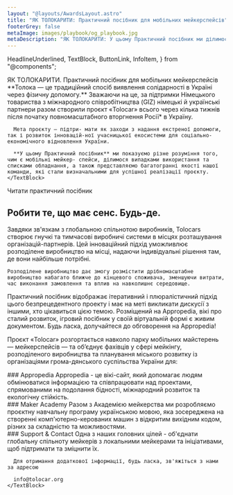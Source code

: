 ```yaml
---
layout: "@layouts/AwardsLayout.astro"
title: "ЯК ТОЛОКАРИТИ: Практичний посібник для мобільних мейкерспейсів"
footerGrey: false
metaImage: images/playbook/og_playbook.jpg
metaDescription: "ЯК ТОЛОКАРИТИ: У цьому Практичний посібник ми ділимося нашими усвідомленнями, здобутими в межах проєкту «Tolocar», а також різноманітними можливостями та варіантами застосування мобільних мейкерспейсів в Україні з травня 2022 року."
---
```


  HeadlineUnderlined,
  TextBlock,
  ButtonLink,
  InfoItem,
} from "@components";


<WideCard
  bg={3}
  className="mt-20 md:mt-32 !px-0"
  centerImage="images/playbook/playbook.svg"
  centerImageClasses="w-full relative md:-top-32"
/>
<div class="bg-neutral-50 w-full -mt-48 pt-48">
  <div class="container-width grid grid-cols-1 md:grid-cols-12 gap-8 mt-8 mb-20 md:mt-20 bg-neutral-50 lg:!px-0">
    <HeadlineUnderlined variant={11} className="py-0 md:pt-10 md:pb-8 col-span-5">
      ЯК ТОЛОКАРИТИ. Практичний посібник для мобільних мейкерспейсів
    </HeadlineUnderlined>
    <TextBlock className="col-span-6">
      **Толока — це традиційний спосіб виявлення солідарності в Україні через фізичну допомогу.** Зважаючи на це, за підтримки Німецького товариства з міжнародного співробітництва (GIZ) німецькі й українські партнери разом створили проєкт «Tolocar» всього через кілька тижнів після початку повномасштабного вторгнення Росії* в Україну.

      Мета проєкту — підтри- мати як заходи з надання екстреної допомоги, так і розвиток інновацій-ної учасницької екосистеми для соціально-економічного відновлення України.

      **У цьому Практичний посібник** ми показуємо різне розуміння того, чим є мобільні мейкер- спейси, ділимося випадками використання та списками обладнання, а також представляємо багатогранні якості нашої команди, які стали визначальними для успішної реалізації проєкту.
    </TextBlock>
  </div>
</div>

<div class="container-width grid md:grid-cols-12 p-0 md:pt-24">
  <HeadlineUnderlined large variant={12} className="pt-10 pb-8 sm:py-0 md:col-span-8 mb-10">Читати практичний посібник</HeadlineUnderlined>
  <object type="application/pdf" data={baseUrl + "/playbook/HowToTolocar_Playbook_UA_ES.pdf"} width="100%" height="800px" className="w-full col-span-1 md:col-span-12 h-96 md:h-[800px]"></object>
</div>

<div class="container-width grid grid-cols-1 md:grid-cols-12 gap-8 py-8 md:py-24">
  <div class="col-span-1 md:col-span-12">
    <h2
      class="text-neutral-900 text-lg leading-6 lg:text-2xl lg:leading-7 font-aktiv font-semibold"
    >
      Робити те, що має сенс. Будь-де.
    </h2>
  </div>
  <TextBlock className="col-span-1 md:col-span-5">
    Завдяки зв'язкам з глобальною спільнотою виробників, Tolocars створює гнучкі та тимчасові виробничі системи в місцях розташування організацій-партнерів. Цей інноваційний підхід уможливлює розподілене виробництво на місці, надаючи індивідуальні рішення там, де вони найбільше потрібні.

    Розподілене виробництво дає змогу розмістити дрібномасштабне виробництво набагато ближче до кінцевого споживача, зменшуючи витрати, час виконання замовлення та вплив на навколишнє середовище.
  </TextBlock>
  <div className="col-span-1 md:col-span-5">
    <TextBlock>
      Практичний посібник відображає ітеративний і плюралістичний підхід цього безпрецедентного проекту і має на меті викликати дискусії з іншими, хто цікавиться цією темою. Розміщений на Appropedia, вікі про сталий розвиток, ігровий посібник у своїй віртуальній формі є живим документом. Будь ласка, долучайтеся до обговорення на Appropedia!
    </TextBlock>
    <ButtonLink
      target={"https://www.appropedia.org/Tolocar_Playbook"}
      className={"mt-8"}
      caption={"Playbook на Appropedia"}
      variant={"dark"}
      newTab={true}
    />
  </div>
</div>

<div class="bg-tolo-green w-full text-white">
  <div class="container-width grid grid-cols-1 md:grid-cols-12 gap-x-16 gap-y-4 md:gap-y-24 py-8 md:py-24">
    <div class="col-span-1 md:col-span-5 flex items-center justify-center">
      <Lightbox image="images/playbook/tolocar_map_ua.png" path="/ua/playbook/" alt="Playbook Map" />
    </div>
    <div class="col-span-1 md:col-span-7 font-semibold font-aktiv text-2xl">
      <p class="mb-8">Проєкт «Tolocar» розгортається навколо парку мобільних майстерень — мейкерспейсів — та об’єднує фахівців у сфері мейкінгу, розподіленого виробництва та планування міського розвитку із організаціями грома-дянського суспільства України для:</p>
    </div>
    <div class="col-span-1 md:col-span-12 grid grid-cols-1 md:grid-cols-3 gap-8">
      <InfoItem
        description="використання українського потенціалу цифрових інновацій для забезпечення нагальних гуманітарних потреб"
        icon="lightbulb"
        className="col-span-1"
      />
      <InfoItem
        description="підтримки як нових, так і наявних стаціонарних мейкерспейсів"
        icon="truck"
        className="col-span-1"
      />
      <InfoItem
        description="розширення горизонту українських мейкерів через встановлення зв’язків із національними, регіональними та глобальними мережами мейкерів"
        icon="users"
        className="col-span-1"
      />
      <InfoItem
        description="зміцнення децентралізованих систем виробництва на партнерських локаціях, як-от переміщені бізнеси, мейкерспейси або громадські майстерні"
        icon="gear"
        className="col-span-1"
      />
      <InfoItem
        description="розвитку спроможності українських мейкерів і менеджерів майстерень"
        icon="screwdriver-wrench"
        className="col-span-1"
      />
    </div>
  </div>
</div>

<div class="bg-neutral-50 w-full">
  <div class="container-width grid grid-cols-1 md:grid-cols-12 py-8 md:py-24 gap-8">
    <TextBlock className="col-span-1 md:col-span-4">
    ### Appropedia
    Appropedia - це вікі-сайт, який допомагає людям обмінюватися інформацією та співпрацювати над проектами, спрямованими на подолання бідності, міжнародний розвиток та екологічну стійкість.
    <br/>
    <LinkNewTab caption="www.appropedia.org" href="https://www.appropedia.org" />
    </TextBlock>
    <TextBlock className="col-span-1 md:col-span-4">
      ### Maker Academy
      Разом з Академією мейкерства ми розробляємо проєктну навчальну програму українською мовою, яка зосереджена на створенні комп'ютерно-керованих машин з відкритим вихідним кодом, різних за складністю та можливостями. 
      <br/>
      <LinkNewTab caption="tolocar.org/ua/academy" href="/ua/academy" />
    </TextBlock>
    <TextBlock className="col-span-1 md:col-span-4">
      ### Support & Contact
      Одна з наших головних цілей - об'єднати глобальну спільноту мейкерів з локальними мейкерами та ініціативами, щоб підтримати та зміцнити їх.  

      Для отримання додаткової інформації, будь ласка, зв'яжіться з нами за адресою  

      info@tolocar.org
    </TextBlock>
  </div>
</div>
